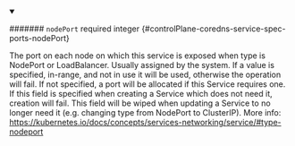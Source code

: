 
<details className="config-field" data-expandable="false" open>
<summary>

####### `nodePort` <span className="config-field-required" data-required="false">required</span> <span className="config-field-type">integer</span> <span className="config-field-default"></span> <span className="config-field-enum"></span> {#controlPlane-coredns-service-spec-ports-nodePort}

The port on each node on which this service is exposed when type is
NodePort or LoadBalancer.  Usually assigned by the system. If a value is
specified, in-range, and not in use it will be used, otherwise the
operation will fail.  If not specified, a port will be allocated if this
Service requires one.  If this field is specified when creating a
Service which does not need it, creation will fail. This field will be
wiped when updating a Service to no longer need it (e.g. changing type
from NodePort to ClusterIP).
More info: https://kubernetes.io/docs/concepts/services-networking/service/#type-nodeport

</summary>



</details>
